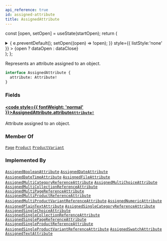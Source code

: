 ```yaml
---
api_reference: true
id: assigned-attribute
title: AssignedAttribute
---
```






const [open, setOpen] = useState(startOpen);
return (
<details {...(open ? { open: true } : {})} className="details" style={{ border:'none', boxShadow:'none', background:'var(--ifm-background-color)' }}>
<summary
onClick={(e) => {
e.preventDefault();
setOpen((open) => !open);
}}
style={{ listStyle:'none' }} >
{open ? dataOpen : dataClose}
</summary>
{open && children}
</details>
);
};

Represents an attribute assigned to an object.


<Badge text="Added in Saleor 3.22 (unreleased)" class="badge badge--secondary margin-bottom--sm" />


```graphql
interface AssignedAttribute {
  attribute: Attribute!
}
```

### Fields

#### [<code style={{ fontWeight: 'normal' }}>AssignedAttribute.<b>attribute</b></code>](#)<Bullet />[`Attribute!`](../../../api-reference/attributes/objects/attribute.mdx) <Badge class="badge badge--secondary" text="non-null"/> <Badge class="badge badge--secondary" text="object"/> <Badge class="badge badge--secondary" text="attributes"/>

Attribute assigned to an object.

### Member Of

[`Page`](../../../api-reference/pages/objects/page.mdx) <Badge class="badge badge--secondary" text="object"/><Bullet />[`Product`](../../../api-reference/products/objects/product.mdx) <Badge class="badge badge--secondary" text="object"/><Bullet />[`ProductVariant`](../../../api-reference/products/objects/product-variant.mdx) <Badge class="badge badge--secondary" text="object"/>

### Implemented By

[`AssignedBooleanAttribute`](../../../api-reference/attributes/objects/assigned-boolean-attribute.mdx) <Badge class="badge badge--secondary" text="object"/><Bullet />[`AssignedDateAttribute`](../../../api-reference/attributes/objects/assigned-date-attribute.mdx) <Badge class="badge badge--secondary" text="object"/><Bullet />[`AssignedDateTimeAttribute`](../../../api-reference/attributes/objects/assigned-date-time-attribute.mdx) <Badge class="badge badge--secondary" text="object"/><Bullet />[`AssignedFileAttribute`](../../../api-reference/attributes/objects/assigned-file-attribute.mdx) <Badge class="badge badge--secondary" text="object"/><Bullet />[`AssignedMultiCategoryReferenceAttribute`](../../../api-reference/attributes/objects/assigned-multi-category-reference-attribute.mdx) <Badge class="badge badge--secondary" text="object"/><Bullet />[`AssignedMultiChoiceAttribute`](../../../api-reference/attributes/objects/assigned-multi-choice-attribute.mdx) <Badge class="badge badge--secondary" text="object"/><Bullet />[`AssignedMultiCollectionReferenceAttribute`](../../../api-reference/attributes/objects/assigned-multi-collection-reference-attribute.mdx) <Badge class="badge badge--secondary" text="object"/><Bullet />[`AssignedMultiPageReferenceAttribute`](../../../api-reference/attributes/objects/assigned-multi-page-reference-attribute.mdx) <Badge class="badge badge--secondary" text="object"/><Bullet />[`AssignedMultiProductReferenceAttribute`](../../../api-reference/attributes/objects/assigned-multi-product-reference-attribute.mdx) <Badge class="badge badge--secondary" text="object"/><Bullet />[`AssignedMultiProductVariantReferenceAttribute`](../../../api-reference/attributes/objects/assigned-multi-product-variant-reference-attribute.mdx) <Badge class="badge badge--secondary" text="object"/><Bullet />[`AssignedNumericAttribute`](../../../api-reference/attributes/objects/assigned-numeric-attribute.mdx) <Badge class="badge badge--secondary" text="object"/><Bullet />[`AssignedPlainTextAttribute`](../../../api-reference/attributes/objects/assigned-plain-text-attribute.mdx) <Badge class="badge badge--secondary" text="object"/><Bullet />[`AssignedSingleCategoryReferenceAttribute`](../../../api-reference/attributes/objects/assigned-single-category-reference-attribute.mdx) <Badge class="badge badge--secondary" text="object"/><Bullet />[`AssignedSingleChoiceAttribute`](../../../api-reference/attributes/objects/assigned-single-choice-attribute.mdx) <Badge class="badge badge--secondary" text="object"/><Bullet />[`AssignedSingleCollectionReferenceAttribute`](../../../api-reference/attributes/objects/assigned-single-collection-reference-attribute.mdx) <Badge class="badge badge--secondary" text="object"/><Bullet />[`AssignedSinglePageReferenceAttribute`](../../../api-reference/attributes/objects/assigned-single-page-reference-attribute.mdx) <Badge class="badge badge--secondary" text="object"/><Bullet />[`AssignedSingleProductReferenceAttribute`](../../../api-reference/attributes/objects/assigned-single-product-reference-attribute.mdx) <Badge class="badge badge--secondary" text="object"/><Bullet />[`AssignedSingleProductVariantReferenceAttribute`](../../../api-reference/attributes/objects/assigned-single-product-variant-reference-attribute.mdx) <Badge class="badge badge--secondary" text="object"/><Bullet />[`AssignedSwatchAttribute`](../../../api-reference/attributes/objects/assigned-swatch-attribute.mdx) <Badge class="badge badge--secondary" text="object"/><Bullet />[`AssignedTextAttribute`](../../../api-reference/attributes/objects/assigned-text-attribute.mdx) <Badge class="badge badge--secondary" text="object"/>
